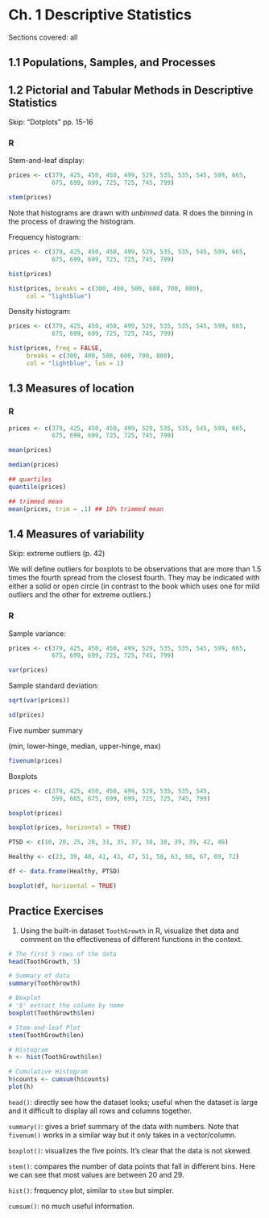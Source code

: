 # Ch. 1 Descriptive Statistics {-} 

Sections covered: all

## 1.1 Populations, Samples, and Processes {-}

## 1.2 Pictorial and Tabular Methods in Descriptive Statistics {-}

Skip: "Dotplots" pp. 15-16

### R {-}

Stem-and-leaf display:

```r
prices <- c(379, 425, 450, 450, 499, 529, 535, 535, 545, 599, 665,
            675, 699, 699, 725, 725, 745, 799)

stem(prices)
```

Note that histograms are drawn with *unbinned* data.  R does the binning in the process of drawing the histogram.

Frequency histogram:

```r
prices <- c(379, 425, 450, 450, 499, 529, 535, 535, 545, 599, 665,
            675, 699, 699, 725, 725, 745, 799)

hist(prices)

hist(prices, breaks = c(300, 400, 500, 600, 700, 800),
     col = "lightblue")
```

Density histogram:  

```r
prices <- c(379, 425, 450, 450, 499, 529, 535, 535, 545, 599, 665,
            675, 699, 699, 725, 725, 745, 799)

hist(prices, freq = FALSE, 
     breaks = c(300, 400, 500, 600, 700, 800),
     col = "lightblue", las = 1)

```

## 1.3 Measures of location {-}

### R {-}

```r
prices <- c(379, 425, 450, 450, 499, 529, 535, 535, 545, 599, 665,
            675, 699, 699, 725, 725, 745, 799)

mean(prices)

median(prices)

## quartiles
quantile(prices)

## trimmed mean
mean(prices, trim = .1) ## 10% trimmed mean
```

## 1.4 Measures of variability {-}

Skip: extreme outliers (p. 42) 

We will define outliers for boxplots to be observations that are more than 1.5 times the fourth spread from the closest fourth. They may be indicated with either a solid or open circle (in contrast to the book which uses one for mild outliers and the other for extreme outliers.)

### R {-}

Sample variance:

```r
prices <- c(379, 425, 450, 450, 499, 529, 535, 535, 545, 599, 665,
            675, 699, 699, 725, 725, 745, 799)

var(prices)
```

Sample standard deviation:

```r
sqrt(var(prices))

sd(prices)
```


Five number summary 

(min, lower-hinge, median, upper-hinge, max)

```r
fivenum(prices)
```

Boxplots  

```r
prices <- c(379, 425, 450, 450, 499, 529, 535, 535, 545,
            599, 665, 675, 699, 699, 725, 725, 745, 799)

boxplot(prices)

boxplot(prices, horizontal = TRUE)

PTSD <- c(10, 20, 25, 28, 31, 35, 37, 38, 38, 39, 39, 42, 46)

Healthy <- c(23, 39, 40, 41, 43, 47, 51, 58, 63, 66, 67, 69, 72)

df <- data.frame(Healthy, PTSD)

boxplot(df, horizontal = TRUE)
```



## Practice Exercises

1. Using the built-in dataset `ToothGrowth` in R, visualize thet data and comment on the effectiveness of different functions in the context.

```r
# The first 5 rows of the data
head(ToothGrowth, 5)

# Summary of data
summary(ToothGrowth)

# Boxplot 
# '$' extract the column by name
boxplot(ToothGrowth$len) 

# Stem-and-leaf Plot
stem(ToothGrowth$len)

# Histogram
h <- hist(ToothGrowth$len)

# Cumulative Histogram
h$counts <- cumsum(h$counts)
plot(h)
```


`head()`: directly see how the dataset looks; useful when the dataset is large and it difficult to display all rows and columns together.

`summary()`: gives a brief summary of the data with numbers. Note that `fivenum()` works in a similar way but it only takes in a vector/column.

`boxplot()`: visualizes the five points. It's clear that the data is not skewed.

`stem()`: compares the number of data points that fall in different bins. Here we can see that most values are between 20 and 29.

`hist()`: frequency plot, similar to `stem` but simpler.

`cumsum()`: no much useful information.
